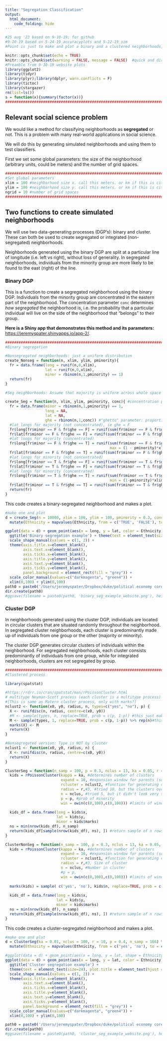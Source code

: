 ```yaml
---
title: "Segregation Classification"
output:
  html_document:
    code_folding: hide
---
```


```r
#25 aug '23 based on 9-10-19; for github
#9-10-19 based on 5-24-19_accuracyplots and 5-22-19_sim
#Point is just to make and plot a binary and a clustered neighborhoods, using colors

knitr::opts_chunk$set(echo = TRUE)
knitr::opts_chunk$set(warning = FALSE, message = FALSE)  #quick and dirty way to suppress warnings
#Preamble from 9-10-19 website plots
library(ggplot2)
library(tidyr)
library(plyr);library(dplyr, warn.conflicts = F)
library(tictoc)
library(stargazer)
rm(list=ls())
s = function(x){summary(factor(x))}
####################################################################################################
```

## Relevant social science problem

We would like a method for classifying neighborhoods as **segregated** or not. This is a problem with many real-world applications in social science.

We will do this by generating simulated neighborhoods and using them to test classifiers.

First we set some global parameters: the size of the neighborhood (arbitrary units, could be meters) and the number of grid spaces.

```r

####################################################################################################
#Set global parameters
xlim = 100 #neighborhood size x. call this meters. or km if this is city scale??
ylim = 100 #neighborhood size y. call this meters. or km if this is city scale??
ngrid = 10 #number of grid spaces
####################################################################################################
```

## Two functions to create simulated neighborhoods

We will use two data-generating processes (DGP's): binary and cluster. These can both be used to create segregated or integrated (non-segregated) neighborhoods. 

Neighborhoods generated using the binary DGP are split at a particular line of longitude (i.e. left vs right), without loss of generality. In segregated neighborhoods, individuals from the minority group are more likely to be found to the east (right) of the line. 

### Binary DGP

This is a function to create a segregated neighborhood using the binary DGP. Individuals from the minority group are concentrated in the eastern part of the neighborhood. The concentration parameter <code>conc</code> determines <i>how segregated</i> the neighborhood is, i.e. the probability that a particular individual will live on the side of the neighborhood that "belongs" to their group. 

**Here is a Shiny app that demonstrates this method and its parameters:** <https://jeremyspater.shinyapps.io/app-2/>.

```r
####################################################################################################
#Binary segregation

#Nonsegregated neighborhoods: just a uniform distribution
create_Nonseg = function(n, xlim, ylim, pminority){
  fr = data.frame(long = runif(n,0,xlim),
                  lat = runif(n,0,xlim),
                  minor = rbinom(n,1,pminority) == 1)
  return(fr)
}

#Seg neighborhoods: Assume that majority is uniform across whole space

create_Seg = function(n, xlim, ylim, pminority, conc){ #concentration parameter
  fr = data.frame(minor = rbinom(n,1,pminority) == 1,
                  long = NA,
                  lat = NA,
                  ghe = rbinom(n,1,conc)) #"ghetto" parameter: proportion of each group on the "correct" side
  #lat longs for majority (not concentrated), ie ghe = F
  fr$long[fr$minor == F & fr$ghe == F] = runif(sum(fr$minor == F & fr$ghe == F), 0, xlim) #x: runif from 0 to xlim
  fr$lat[fr$minor == F & fr$ghe == F] = runif(sum(fr$minor == F & fr$ghe == F), 0, ylim) #y: runif from 0 to ylim
  #lat longs for majority (concentrated)
  fr$long[fr$minor == F & fr$ghe == T] = runif(sum(fr$minor == F & fr$ghe == T), min = 0, #x: runif from 0 to ghetto limit
                                               max = (1 - pminority)*xlim) #ghetto limit: proportional to size of majority
  fr$lat[fr$minor == F & fr$ghe == T] = runif(sum(fr$minor == F & fr$ghe == T), 0, ylim) #y: runif from 0 to xlim
  #lat longs for minority (not concentrated)
  fr$long[fr$minor == T & fr$ghe == F] = runif(sum(fr$minor == T & fr$ghe == F), 0, xlim) #x: runif from 0 to xlim
  fr$lat[fr$minor == T & fr$ghe == F] = runif(sum(fr$minor == T & fr$ghe == F), 0, ylim) #y: runif from 0 to ylim
  #lat longs for minority (concentrated)
  fr$long[fr$minor == T & fr$ghe == T] = runif(sum(fr$minor == T & fr$ghe == T),  #x: runif from ghetto edge to xlim
                                               min = (1-pminority)*xlim, max = xlim) #ghetto limit: prop. to size of minority
  fr$lat[fr$minor == T & fr$ghe == T] = runif(sum(fr$minor == T & fr$ghe == T), 0, ylim) #y: runif from 0 to ylim
  return(fr)
}
```
This code creates a binary-segregated neighborhood and makes a plot.
```r
#make one and plot
d = create_Seg(n = 10000, xlim = 100, ylim = 100, pminority = 0.3, conc = 0.8) %>% rename(Ethnicity = minor) %>%
  mutate(Ethnicity = mapvalues(Ethnicity, from = c('TRUE', 'FALSE'), to = c('Minority','Majority')))

ggplot(data = d) + geom_point(aes(x = long, y = lat, color = Ethnicity), size = 2) + theme_bw() +
  ggtitle('Binary segregation example') + theme(text = element_text(size=24), plot.title = element_text(hjust = 0.5)) +
  scale_shape_manual(values = c(1, 2)) +
  theme(axis.title.x=element_blank(),
        axis.text.x=element_blank(),
        axis.ticks.x=element_blank(),
        axis.title.y=element_blank(),
        axis.text.y=element_blank(),
        axis.ticks.y=element_blank(), 
        panel.background = element_rect(fill = "grey")) +
  scale_color_manual(values=c("darkmagenta", "green4")) +
  xlim(0,100) + ylim(0,100)
path0 = paste0('/Users/jeremyspater/Dropbox/duke/political economy core/prospectus/methods paper/results_output/',Sys.Date(),'/')
dir.create(path0)
#ggsave(filename = paste0(path0, 'binary_seg_example_website.png'), height = 200, width = 200, units = 'mm'); rm(path0)
```

### Cluster DGP

In neighborhoods generated using the cluster DGP, individuals are located in circular clusters that are situated randomly throughout the neighborhood. In segregated cluster neighborhoods, each cluster is predominantly made up of individuals from one group or the other (majority or minority). 

The cluster DGP generates circular clusters of individuals within the neighborhood. For segregated neighborhoods, each cluster consists predominantly of individuals from one group, while for integrated neighborhoods, clusters are not segregated by group.

```r
####################################################################################################
#Clustered process

library(spatstat)

#https://rdrr.io/cran/spatstat/man/rPoissonCluster.html
# multitype Neyman-Scott process (each cluster is a multitype process)
#[This is same as Matern cluster process, only with marks?]
nclust2 <- function(x0, y0, radius, n, types=c("yes", "no"), p) {
  X <- runifdisc(n, radius, centre=c(x0, y0))
  #M <- sample(types, n, replace=TRUE, prob = c(p, 1-p)) #this just makes the marks random
  M <- sample(types, 1, replace=TRUE, prob = c(p, 1-p)) %>% rep(n)#this gives everybody in the cluster the same mark
  marks(X) <- M
  return(X)
}

#Nonsegregated version: Type is NOT by cluster
nclust1 <- function(x0, y0, radius, n) {
  X <- runifdisc(n, radius, centre=c(x0, y0))
  return(X)
}

ClusterSeg = function(n_samp = 100, p = 0.3, nclus = 13, ka = 0.05, r = 3){
  kids = rPoissonCluster(kappa = ka, #determines number of clusters
                         expand = 10, #expansion window for parents (so cluster center can be offscreen)
                         rcluster = nclust2, #function for generating clusters, above
                         radius = r,#3, #tried 10, but the clusters overlap too much. Size of cluster
                         n = nclus, #tried 5, but it didn't look very segregated. Number in cluster
                         p = p, #prob of minority
                         win = owin(c(0,100),c(0,100))) #limits of window
  
  kids_df = data.frame(long = kids$x,
                       lat = kids$y,
                       minor = kids$marks) 
  ns = min(nrow(kids_df), n_samp)
  return(kids_df[sample(nrow(kids_df), ns), ]) #return sample of n rows
}

ClusterNonSeg = function(n_samp = 100, p = 0.3, nclus = 13, ka = 0.05, r = 3){
  kids = rPoissonCluster(kappa = ka, #determines number of clusters
                         expand = 10, #expansion window for parents (so cluster center can be offscreen)
                         rcluster = nclust1, #function for generating clusters, above
                         radius = r,#3, Size of cluster
                         n = nclus, #Number in cluster
                         #p = p,
                         win = owin(c(0,100),c(0,100))) #limits of window
  
  marks(kids) = sample( c('yes', 'no'), kids$n, replace=TRUE, prob = c(p, 1-p)) #select marks; not by cluster (because nonseg). Determines majority/minority
  
  kids_df = data.frame(long = kids$x,
                       lat = kids$y,
                       minor = kids$marks) 
  ns = min(nrow(kids_df), n_samp)
  return(kids_df[sample(nrow(kids_df), ns), ]) #return sample of n rows
}
```
This code creates a cluster-segregated neighborhood and makes a plot.
```r
#make one and plot
d = ClusterSeg(ka = 0.01, nclus = 100, r = 10, p = 0.4, n_samp = 1E6) %>% rename(Ethnicity = minor) %>%
  mutate(Ethnicity = mapvalues(Ethnicity, from = c('yes', 'no'), to = c('Minority','Majority')))

#ggplot(data = d) + geom_point(aes(x = long, y = lat, shape = Ethnicity), size = 2) + theme_bw() +
ggplot(data = d) + geom_point(aes(x = long, y = lat, color = Ethnicity), size = 2) + theme_bw() +
  ggtitle('Cluster segregation example') + 
  theme(text = element_text(size=24), plot.title = element_text(hjust = 0.5)) +
  scale_shape_manual(values = c(1, 2)) +
  theme(axis.title.x=element_blank(),
        axis.text.x=element_blank(),
        axis.ticks.x=element_blank(),
        axis.title.y=element_blank(),
        axis.text.y=element_blank(),
        axis.ticks.y=element_blank(),
        panel.background = element_rect(fill = "grey")) +
  scale_color_manual(values=c("darkmagenta", "green4")) +
  xlim(0,100) + ylim(0,100)

path0 = paste0('/Users/jeremyspater/Dropbox/duke/political economy core/prospectus/methods paper/results_output/',Sys.Date(),'/')
dir.create(path0)
#ggsave(filename = paste0(path0, 'cluster_seg_example_website.png'), height = 200, width = 200, units = 'mm'); rm(path0)
```
